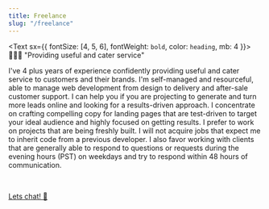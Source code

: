 ```yaml
---
title: Freelance
slug: "/freelance"
---
```


<Text sx={{ fontSize: [4, 5, 6], fontWeight: `bold`, color: `heading`, mb: 4 }}>
  👨🏽‍💻 "Providing useful and cater service"
</Text>

I've 4 plus years of experience confidently providing useful and cater service to customers and their brands. 
I'm self-managed and resourceful, able to manage web development from design to delivery and after-sale customer support.
I can help you if you are projecting to generate and turn more leads online and looking for a results-driven approach.
I concentrate on crafting compelling copy for landing pages that are test-driven to target your ideal audience and highly focused on getting results. 
I prefer to work on projects that are being freshly built. I will not acquire jobs that expect me to inherit code from a previous developer. I also favor working with clients that are generally able to respond to questions or requests during the evening hours (PST) on 
weekdays and try to respond within 48 hours of communication.

<br />

<a href="#contact" className="text-2xl">Lets chat! 📧</a>

